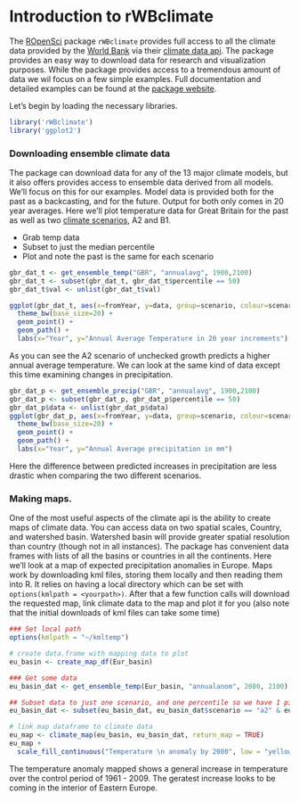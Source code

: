Introduction to rWBclimate
========================================================

The [ROpenSci](http://www.ropensci.org) package `rWBclimate` provides full access to all the climate data provided by the [World Bank](http://www.worldbank.org/) via their [climate data api](http://data.worldbank.org/developers/climate-data-api).  The package provides an easy way to download data for research and visualization purposes.  While the package provides access to a tremendous amount of data we wil focus on a few simple examples.  Full documentation and detailed examples can be found at the [package website](https://github.com/ropensci/rWBclimate).

Let's begin by loading the necessary libraries.

```r
library('rWBclimate')
library('ggplot2')
```


### Downloading ensemble climate data

The package can download data for any of the 13 major climate models, but it also offers provides access to ensemble data derived from all models.  We'll focus on this for our examples.  Model data is provided both for the past as a backcasting, and for the future.  Output for both only comes in 20 year averages.  Here we'll plot temperature data for Great Britain for the past as well as two [climate scenarios](http://climatesanity.wordpress.com/tag/global-depletion-of-groundwater-resources/), A2 and B1.

+ Grab temp data
+ Subset to just the median percentile
+ Plot and note the past is the same for each scenario

```r
gbr_dat_t <- get_ensemble_temp("GBR", "annualavg", 1900,2100)
gbr_dat_t <- subset(gbr_dat_t, gbr_dat_t$percentile == 50)
gbr_dat_t$val <- unlist(gbr_dat_t$val)

ggplot(gbr_dat_t, aes(x=fromYear, y=data, group=scenario, colour=scenario)) + 
  theme_bw(base_size=20) + 
  geom_point() + 
  geom_path() + 
  labs(x="Year", y="Annual Average Temperature in 20 year increments")
```

As you can see the A2 scenario of unchecked growth predicts a higher annual average temperature.  We can look at the same kind of data except this time examining changes in precipitation.

```r
gbr_dat_p <- get_ensemble_precip("GBR", "annualavg", 1900,2100)
gbr_dat_p <- subset(gbr_dat_p, gbr_dat_p$percentile == 50)
gbr_dat_p$data <- unlist(gbr_dat_p$data)
ggplot(gbr_dat_p, aes(x=fromYear, y=data, group=scenario, colour=scenario)) + 
  theme_bw(base_size=20) + 
  geom_point() + 
  geom_path() + 
  labs(x="Year", y="Annual Average precipitation in mm")
```

Here the difference between predicted increases in precipitation are less drastic when comparing the two different scenarios.

### Making maps.

One of the most useful aspects of the climate api is the ability to create maps of climate data.  You can access  data on two spatial scales, Country, and watershed basin.  Watershed basin will provide greater spatial resolution than country (though not in all instances).  The package has convenient data frames with lists of all the basins or countries in all the continents.  Here we'll look at a map of expected precipitation anomalies in Europe.  Maps work by downloading kml files, storing them locally and then reading them into R.  It relies on having a local directory which can be set with `options(kmlpath = <yourpath>)`.  After that a few function calls will download the requested map, link climate data to the map and plot it for you (also note that the initial downloads of kml files can take some time)

```r

### Set local path  
options(kmlpath = "~/kmltemp")

# create data.frame with mapping data to plot
eu_basin <- create_map_df(Eur_basin)

### Get some data
eu_basin_dat <- get_ensemble_temp(Eur_basin, "annualanom", 2080, 2100)

## Subset data to just one scenario, and one percentile so we have 1 piece of information per spatial unit
eu_basin_dat <- subset(eu_basin_dat, eu_basin_dat$scenario == "a2" & eu_basin_dat$percentile == 50)

# link map dataframe to climate data
eu_map <- climate_map(eu_basin, eu_basin_dat, return_map = TRUE)
eu_map + 
  scale_fill_continuous("Temperature \n anomaly by 2080", low = "yellow", high = "red")
```


The temperature anomaly mapped shows a general increase in temperature over the control period of 1961 - 2009.  The geratest increase looks to be coming in the interior of Eastern Europe.
